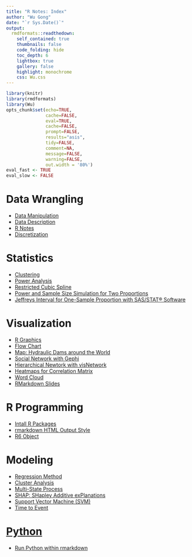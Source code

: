 ```yaml
---
title: "R Notes: Index"
author: "Wu Gong"
date: "`r Sys.Date()`"
output:
  rmdformats::readthedown:
    self_contained: true
    thumbnails: false
    code_folding: hide
    toc_depth: 6
    lightbox: true
    gallery: false
    highlight: monochrome
    css: Wu.css
---
```





```r
library(knitr)
library(rmdformats)
library(Wu)
opts_chunk$set(echo=TRUE,
               cache=FALSE,
               eval=TRUE,
               cache=FALSE,
               prompt=FALSE,
               results="asis",
               tidy=FALSE,
               comment=NA,
               message=FALSE,
               warning=FALSE,
               out.width = '80%')
eval_fast <- TRUE
eval_slow <- FALSE
```




# Data Wrangling
 * [Data Manipulation](data_manipulation.html)
 * [Data Description](data_description.html)
 * [R Notes](r_notes.html)
 * [Discretization](discretization.html)

# Statistics
 * [Clustering](clustering.html)
 * [Power Analysis](power_analysis.html)
 * [Restricted Cubic Spline](restricted_cubic_spline.html)
 * [Power and Sample Size Simulation for Two Proportions](simulation_proportion.html)
 * [Jeffreys Interval for One-Sample Proportion with SAS/STAT® Software](https://support.sas.com/resources/papers/proceedings15/3020-2015.pdf)


# Visualization
 * [R Graphics](graph.html)
 * [Flow Chart](flowchart.html)
 * [Map: Hydraulic Dams around the World](hydraulic_dams_around_the_world.html)
 * [Social Network with Gephi](network_Gephi.html)
 * [Hierarchical Newtork with visNetwork](network_visNetwork.html)
 * [Heatmaps for Correlation Matrix](heatmap_correlation.html)
 * [Word Cloud](word_cloud.html)
 * [RMarkdown Slides](rmarkdown_slides.html)

# R Programming
 * [Intall R Packages](install_packages.html)
 * [rmarkdown HTML Output Style](style.html)
 * [R6 Object](R6.html) 

# Modeling

 * [Regression Method](regression.html)
 * [Cluster Analysis](clustering.html)
 * [Multi-State Process](multi_state.html)
 * [SHAP: SHapley Additive exPlanations](shap.html)
 * [Support Vector Machine (SVM)](support_vector_machine.html)
 * [Time to Event](time_to_event.html)

# [Python](python.html)

 * [Run Python within rmarkdown](python.html)
